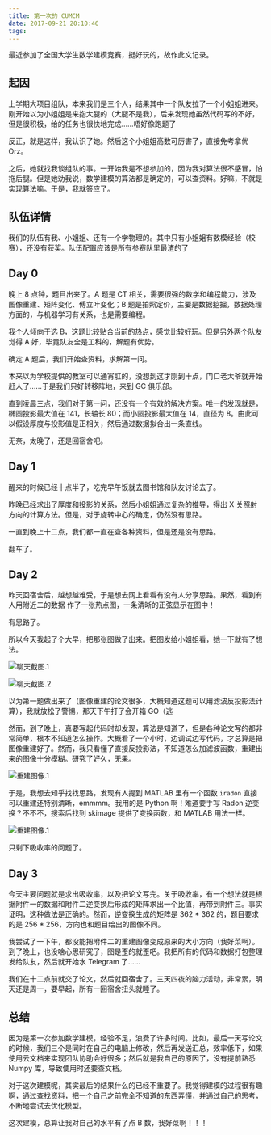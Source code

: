 ```yaml
---
title: 第一次的 CUMCM
date: 2017-09-21 20:10:46
tags:
---
```


最近参加了全国大学生数学建模竞赛，挺好玩的，故作此文记录。<!--more-->

## 起因

上学期大项目组队，本来我们是三个人，结果其中一个队友拉了一个小姐姐进来。刚开始以为小姐姐是来抱大腿的（大腿不是我），后来发现她虽然代码写的不好，但是很积极，给的任务也很快地完成……唔好像跑题了

反正，就是这样，我认识了她。然后这个小姐姐高数可厉害了，直接免考拿优 Orz。

之后，她就找我谈组队的事。一开始我是不想参加的，因为我对算法很不感冒，怕拖后腿。但是她劝我说，数学建模的算法都是确定的，可以查资料。好嘛，不就是实现算法嘛。于是，我就答应了。

## 队伍详情

我们的队伍有我、小姐姐、还有一个学物理的。其中只有小姐姐有数模经验（校赛），还没有获奖。队伍配置应该是所有参赛队里最渣的了

## Day 0

晚上 8 点钟，题目出来了。A 题是 CT 相关，需要很强的数学和编程能力，涉及图像重建、矩阵变化、傅立叶变化；B 题是拍照定价，主要是数据挖掘，数据处理方面的，与机器学习有关系，也是需要编程。

我个人倾向于选 B，这题比较贴合当前的热点，感觉比较好玩。但是另外两个队友觉得 A 好，毕竟队友全是工科的，解题有优势。

确定 A 题后，我们开始查资料，求解第一问。

本来以为学校提供的教室可以通宵肛的，没想到这才刚到十点，门口老大爷就开始赶人了……于是我们只好转移阵地，来到 GC 俱乐部。

直到凌晨三点，我们对于第一问，还没有一个有效的解决方案。唯一的发现就是，椭圆投影最大值在 141，长轴长 80；而小圆投影最大值在 14，直径为 8。由此可以假设厚度与投影值是正相关，然后通过数据拟合出一条直线。

无奈，太晚了，还是回宿舍吧。

## Day 1

醒来的时候已经十点半了，吃完早午饭就去图书馆和队友讨论去了。

昨晚已经求出了厚度和投影的关系，然后小姐姐通过复杂的推导，得出 X 关照射方向的计算方法。但是，对于旋转中心的确定，仍然没有思路。

一直到晚上十二点，我们都一直在查各种资料，但是还是没有思路。

翻车了。

## Day 2

昨天回宿舍后，越想越难受，于是想去网上看看有没有人分享思路。果然，看到有人用附近二的数据
作了一张热点图，一条清晰的正弦显示在图中！

有思路了。

所以今天我起了个大早，把那张图做了出来。把图发给小姐姐看，她一下就有了想法。

![聊天截图.1](https://img.giuem-lb.washingpatrick.cn/photo_2017-09-21_19-47-08.jpg)

![聊天截图.2](https://img.giuem-lb.washingpatrick.cn/photo_2017-09-21_19-47-12.jpg)

以为第一题做出来了（图像重建的论文很多，大概知道这题可以用滤波反投影法计算），我就放松了警惕，那天下午打了会开箱 GO（逃

然而，到了晚上，真要写起代码时却发现，算法是知道了，但是各种论文写的都非常简单，根本不知道怎么操作。大概看了一个小时，边调试边写代码，才总算是把图像重建好了。然而，我只看懂了直接反投影法，不知道怎么加滤波函数，重建出来的图像十分模糊。研究了好久，无果。

![重建图像.1](https://img.giuem-lb.washingpatrick.cn/photo_2017-09-21_19-47-01.jpg)

于是，我想去知乎找找思路，发现有人提到 MATLAB 里有一个函数 `iradon` 直接可以重建还特别清晰，emmmm。我用的是 Python 啊！难道要手写 Radon 逆变换？不不不，搜索后找到 skimage 提供了变换函数，和 MATLAB 用法一样。

![重建图像.1](https://img.giuem-lb.washingpatrick.cn/photo_2017-09-21_19-47-53.jpg)

只剩下吸收率的问题了。

## Day 3

今天主要问题就是求出吸收率，以及把论文写完。关于吸收率，有一个想法就是根据附件一的数据和附件二逆变换后形成的矩阵求出一个比值，再带到附件三。事实证明，这种做法是正确的。然而，逆变换生成的矩阵是 362 \* 362 的，题目要求的是 256 \* 256，方向也和题目给出的图像不同。

我尝试了一下午，都没能把附件二的重建图像变成原来的大小方向（我好菜啊）。到了晚上，也没啥心思研究了，图是歪的就歪吧。我把所有的代码和数据打包整理发给队友，然后就开始水 Telegram 了……

我们在十二点前就交了论文，然后就回宿舍了。三天四夜的脑力活动，非常累，明天还是周一，要早起，所有一回宿舍扭头就睡了。

## 总结

因为是第一次参加数学建模，经验不足，浪费了许多时间。比如，最后一天写论文的时候，我们三个是同时在自己的电脑上修改，然后再发送汇总，效率低下，如果使用云文档来实现团队协助会好很多；然后就是我自己的原因了，没有提前熟悉 Numpy 库，导致使用时还要查文档。

对于这次建模呢，其实最后的结果什么的已经不重要了。我觉得建模的过程很有趣啊，通过查找资料，把一个自己之前完全不知道的东西弄懂，并通过自己的思考，不断地尝试去优化模型。

这次建模，总算让我对自己的水平有了点 B 数，我好菜啊！！！
